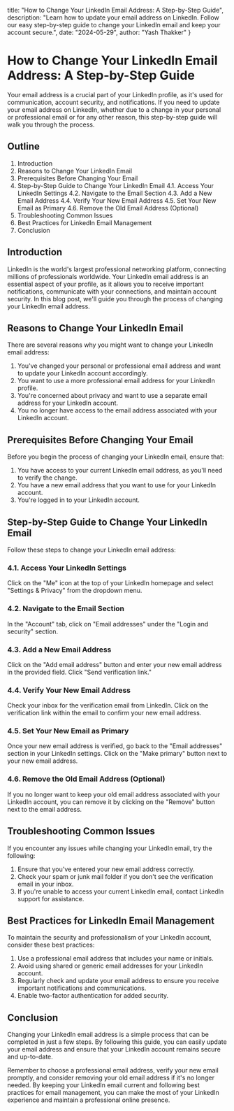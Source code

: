   title: "How to Change Your LinkedIn Email Address: A Step-by-Step Guide",
  description: "Learn how to update your email address on LinkedIn. Follow our easy step-by-step guide to change your LinkedIn email and keep your account secure.",
  date: "2024-05-29",
  author: "Yash Thakker"
}

# How to Change Your LinkedIn Email Address: A Step-by-Step Guide

Your email address is a crucial part of your LinkedIn profile, as it's used for communication, account security, and notifications. If you need to update your email address on LinkedIn, whether due to a change in your personal or professional email or for any other reason, this step-by-step guide will walk you through the process.

## Outline

1. Introduction
2. Reasons to Change Your LinkedIn Email
3. Prerequisites Before Changing Your Email
4. Step-by-Step Guide to Change Your LinkedIn Email
   4.1. Access Your LinkedIn Settings
   4.2. Navigate to the Email Section
   4.3. Add a New Email Address
   4.4. Verify Your New Email Address
   4.5. Set Your New Email as Primary
   4.6. Remove the Old Email Address (Optional)
5. Troubleshooting Common Issues
6. Best Practices for LinkedIn Email Management
7. Conclusion

## Introduction

LinkedIn is the world's largest professional networking platform, connecting millions of professionals worldwide. Your LinkedIn email address is an essential aspect of your profile, as it allows you to receive important notifications, communicate with your connections, and maintain account security. In this blog post, we'll guide you through the process of changing your LinkedIn email address.

## Reasons to Change Your LinkedIn Email

There are several reasons why you might want to change your LinkedIn email address:

1. You've changed your personal or professional email address and want to update your LinkedIn account accordingly.
2. You want to use a more professional email address for your LinkedIn profile.
3. You're concerned about privacy and want to use a separate email address for your LinkedIn account.
4. You no longer have access to the email address associated with your LinkedIn account.

## Prerequisites Before Changing Your Email

Before you begin the process of changing your LinkedIn email, ensure that:

1. You have access to your current LinkedIn email address, as you'll need to verify the change.
2. You have a new email address that you want to use for your LinkedIn account.
3. You're logged in to your LinkedIn account.

## Step-by-Step Guide to Change Your LinkedIn Email

Follow these steps to change your LinkedIn email address:

### 4.1. Access Your LinkedIn Settings

Click on the "Me" icon at the top of your LinkedIn homepage and select "Settings & Privacy" from the dropdown menu.

### 4.2. Navigate to the Email Section

In the "Account" tab, click on "Email addresses" under the "Login and security" section.

### 4.3. Add a New Email Address

Click on the "Add email address" button and enter your new email address in the provided field. Click "Send verification link."

### 4.4. Verify Your New Email Address

Check your inbox for the verification email from LinkedIn. Click on the verification link within the email to confirm your new email address.

### 4.5. Set Your New Email as Primary

Once your new email address is verified, go back to the "Email addresses" section in your LinkedIn settings. Click on the "Make primary" button next to your new email address.

### 4.6. Remove the Old Email Address (Optional)

If you no longer want to keep your old email address associated with your LinkedIn account, you can remove it by clicking on the "Remove" button next to the email address.

## Troubleshooting Common Issues

If you encounter any issues while changing your LinkedIn email, try the following:

1. Ensure that you've entered your new email address correctly.
2. Check your spam or junk mail folder if you don't see the verification email in your inbox.
3. If you're unable to access your current LinkedIn email, contact LinkedIn support for assistance.

## Best Practices for LinkedIn Email Management

To maintain the security and professionalism of your LinkedIn account, consider these best practices:

1. Use a professional email address that includes your name or initials.
2. Avoid using shared or generic email addresses for your LinkedIn account.
3. Regularly check and update your email address to ensure you receive important notifications and communications.
4. Enable two-factor authentication for added security.

## Conclusion

Changing your LinkedIn email address is a simple process that can be completed in just a few steps. By following this guide, you can easily update your email address and ensure that your LinkedIn account remains secure and up-to-date.

Remember to choose a professional email address, verify your new email promptly, and consider removing your old email address if it's no longer needed. By keeping your LinkedIn email current and following best practices for email management, you can make the most of your LinkedIn experience and maintain a professional online presence.